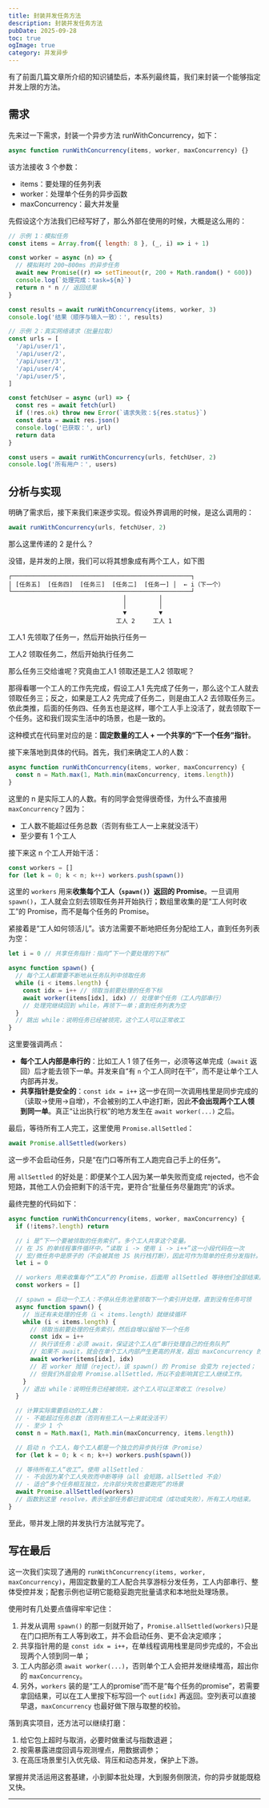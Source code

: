```yaml
---
title: 封装并发任务方法
description: 封装并发任务方法
pubDate: 2025-09-28
toc: true
ogImage: true
category: 并发异步
---
```


有了前面几篇文章所介绍的知识铺垫后，本系列最终篇，我们来封装一个能够指定并发上限的方法。

## 需求

先来过一下需求，封装一个异步方法 runWithConcurrency，如下：

```js
async function runWithConcurrency(items, worker, maxConcurrency) {}
```

该方法接收 3 个参数：

- items：要处理的任务列表
- worker：处理单个任务的异步函数
- maxConcurrency：最大并发量

先假设这个方法我们已经写好了，那么外部在使用的时候，大概是这么用的：

```js
// 示例 1：模拟任务
const items = Array.from({ length: 8 }, (_, i) => i + 1)

const worker = async (n) => {
  // 模拟耗时 200~800ms 的异步任务
  await new Promise((r) => setTimeout(r, 200 + Math.random() * 600))
  console.log(`处理完成：task=${n}`)
  return n * n // 返回结果
}

const results = await runWithConcurrency(items, worker, 3)
console.log('结果（顺序与输入一致）：', results)
```

```js
// 示例 2：真实网络请求（批量拉取）
const urls = [
  '/api/user/1',
  '/api/user/2',
  '/api/user/3',
  '/api/user/4',
  '/api/user/5',
]

const fetchUser = async (url) => {
  const res = await fetch(url)
  if (!res.ok) throw new Error(`请求失败：${res.status}`)
  const data = await res.json()
  console.log('已获取：', url)
  return data
}

const users = await runWithConcurrency(urls, fetchUser, 2)
console.log('所有用户：', users)
```

## 分析与实现

明确了需求后，接下来我们来逐步实现。假设外界调用的时候，是这么调用的：

```js
await runWithConcurrency(urls, fetchUser, 2)
```

那么这里传递的 2 是什么？

没错，是并发的上限，我们可以将其想象成有两个工人，如下图

```
┌──────────────────────────────────────────────────┐
│ [任务五]  [任务四]  [任务三]  [任务二]  [任务一] │  ← i（下一个）
└──────────────────────────────────────────────────┘
                                │         │
                                │         │
                                ▼         ▼
                              工人 2     工人 1
```

工人1 先领取了任务一，然后开始执行任务一

工人2 领取任务二，然后开始执行任务二

那么任务三交给谁呢？究竟由工人1 领取还是工人2 领取呢？

那得看哪一个工人的工作先完成，假设工人1 先完成了任务一，那么这个工人就去领取任务三；反之，如果是工人2 先完成了任务二，则是由工人2 去领取任务三。依此类推，后面的任务四、任务五也是这样，哪个工人手上没活了，就去领取下一个任务。这和我们现实生活中的场景，也是一致的。

这种模式在代码里对应的是：**固定数量的工人 + 一个共享的“下一个任务”指针**。

接下来落地到具体的代码。首先，我们来确定工人的人数：

```js
async function runWithConcurrency(items, worker, maxConcurrency) {
  const n = Math.max(1, Math.min(maxConcurrency, items.length))
}
```

这里的 n 是实际工人的人数。有的同学会觉得很奇怪，为什么不直接用 `maxConcurrency`？因为：

- 工人数不能超过任务总数（否则有些工人一上来就没活干）
- 至少要有 1 个工人

接下来这 n 个工人开始干活：

```js
const workers = []
for (let k = 0; k < n; k++) workers.push(spawn())
```

这里的 `workers` 用来**收集每个工人（`spawn()`）返回的 Promise**。一旦调用 `spawn()`，工人就会立刻去领取任务并开始执行；数组里收集的是“工人何时收工”的 Promise，而不是每个任务的 Promise。

紧接着是“工人如何领活儿”。该方法需要不断地把任务分配给工人，直到任务列表为空：

```js
let i = 0 // 共享任务指针：指向“下一个要处理的下标”

async function spawn() {
  // 每个工人都需要不断地从任务队列中领取任务
  while (i < items.length) {
    const idx = i++ // 领取当前要处理的任务下标
    await worker(items[idx], idx) // 处理单个任务（工人内部串行）
    // 处理完继续回到 while，再领下一单；直到任务列表为空
  }
  // 跳出 while：说明任务已经被领完，这个工人可以正常收工
}
```

这里要强调两点：

- **每个工人内部是串行的**：比如工人 1 领了任务一，必须等这单完成（`await` 返回）后才能去领下一单。并发来自“有 `n` 个工人同时在干”，而不是让单个工人内部再并发。
- **共享指针是安全的**：`const idx = i++` 这一步在同一次调用栈里是同步完成的（读取→使用→自增），不会被别的工人中途打断，因此**不会出现两个工人领到同一单**。真正“让出执行权”的地方发生在 `await worker(...)` 之后。

最后，等待所有工人完工，这里使用 `Promise.allSettled`：

```js
await Promise.allSettled(workers)
```

这一步不会启动任务，只是“在门口等所有工人跑完自己手上的任务”。

用 `allSettled` 的好处是：即便某个工人因为某一单失败而变成 rejected，也不会短路，其他工人仍会把剩下的活干完，更符合“批量任务尽量跑完”的诉求。

最终完整的代码如下：

```js
async function runWithConcurrency(items, worker, maxConcurrency) {
  if (!items?.length) return

  // i 是“下一个要被领取的任务索引”。多个工人共享这个变量。
  // 在 JS 的单线程事件循环中，“读取 i -> 使用 i -> i++”这一小段代码在一次
  // 宏/微任务中是原子的（不会被其他 JS 执行栈打断），因此可作为简单的任务分发指针。
  let i = 0

  // workers 用来收集每个“工人”的 Promise，后面用 allSettled 等待他们全部结束。
  const workers = []

  // spawn = 启动一个工人：不停从任务池里领取下一个索引并处理，直到没有任务可领
  async function spawn() {
    // 当还有未处理的任务（i < items.length）就继续循环
    while (i < items.length) {
      // 领取当前要处理的任务索引，然后自增以留给下一个任务
      const idx = i++
      // 执行该任务：必须 await，保证这个工人在“串行处理自己的任务队列”
      // 如果不 await，就会在单个工人内部产生更高的并发，超出 maxConcurrency 的约束
      await worker(items[idx], idx)
      // 若 worker 抛错（reject），该 spawn() 的 Promise 会变为 rejected；
      // 但我们外层会用 Promise.allSettled，所以不会影响其它工人继续工作。
    }
    // 退出 while：说明任务已经被领完，这个工人可以正常收工（resolve）
  }

  // 计算实际需要启动的工人数：
  // - 不能超过任务总数（否则有些工人一上来就没活干）
  // - 至少 1 个
  const n = Math.max(1, Math.min(maxConcurrency, items.length))

  // 启动 n 个工人，每个工人都是一个独立的异步执行体（Promise）
  for (let k = 0; k < n; k++) workers.push(spawn())

  // 等待所有工人“收工”。使用 allSettled：
  // - 不会因为某个工人失败而中断等待（all 会短路，allSettled 不会）
  // - 适合“多个任务相互独立，允许部分失败也要跑完”的场景
  await Promise.allSettled(workers)
  // 函数到这里 resolve，表示全部任务都已尝试完成（成功或失败），所有工人均结束。
}
```

至此，带并发上限的并发执行方法就写完了。

## 写在最后

这一次我们实现了通用的 `runWithConcurrency(items, worker, maxConcurrency)`，用固定数量的工人配合共享游标分发任务，工人内部串行、整体受控并发；配套示例也证明它能稳妥跑完批量请求和本地批处理场景。

使用时有几处要点值得牢牢记住：

1. 并发从调用 `spawn()` 的那一刻就开始了，`Promise.allSettled(workers)`只是在门口把所有工人等到收工，并不会启动任务、更不会决定顺序；
2. 共享指针用的是 `const idx = i++`，在单线程调用栈里是同步完成的，不会出现两个人领到同一单；
3. 工人内部必须 `await worker(...)`，否则单个工人会把并发继续堆高，超出你的 `maxConcurrency`。
4. 另外，`workers` 装的是“工人的promise”而不是“每个任务的promise”，若需要拿回结果，可以在工人里按下标写回一个 `out[idx]` 再返回。空列表可以直接早退，`maxConcurrency` 也最好做下限与取整的校验。

落到真实项目，还方法可以继续打磨：

1. 给它包上超时与取消，必要时做重试与指数退避；
2. 按需暴露进度回调与观测埋点，用数据调参；
3. 在高压场景里引入优先级、背压和动态并发，保护上下游。

掌握并灵活运用这套基建，小到脚本批处理，大到服务侧限流，你的异步就能既稳又快。

---
